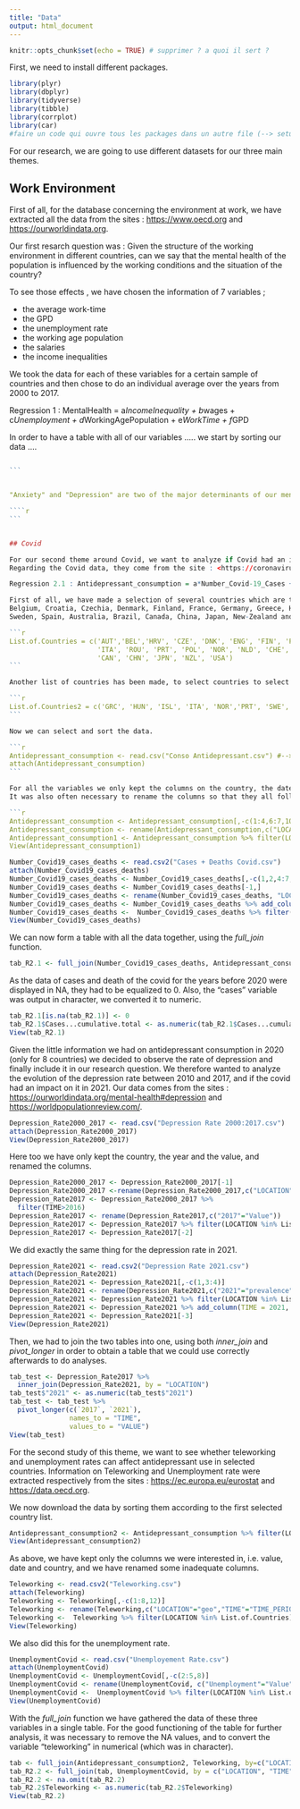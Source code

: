 ```yaml
---
title: "Data"
output: html_document
---
```


```r
knitr::opts_chunk$set(echo = TRUE) # supprimer ? a quoi il sert ?
```

First, we need to install different packages. 

```r
library(plyr)
library(dbplyr)
library(tidyverse)
library(tibble)
library(corrplot)
library(car)
#faire un code qui ouvre tous les packages dans un autre file (--> setup.R)
```

For our research, we are going to use different datasets for our three main themes. 

## Work Environment

First of all, for the database concerning the environment at work, we have extracted all the data from the sites : <https://www.oecd.org> and <https://ourworldindata.org>. 

Our first resarch question was : Given the structure of the working environment in different countries, can we say that the mental health of the population is influenced by the working conditions and the situation of the country?

To see those effects , we have chosen the information of 7 variables ; 

- the average work-time
- the GPD
- the unemployment rate 
- the working age population
- the salaries
- the income inequalities 

We took the data for each of these variables for a certain sample of countries and then chose to do an individual average over the years from 2000 to 2017.

Regression 1 : MentalHealth = a*IncomeInequality + b*wages + c*Unemployment + d*WorkingAgePopulation + e*WorkTime + f*GPD

In order to have a table with all of our variables .....
we start by sorting our data ....


```r


```

````r


```


"Anxiety" and "Depression" are two of the major determinants of our mental health variable. Our next objective is therefore to analyze whether one or the other would have a significant impact on the work environment.

````r


```


## Covid

For our second theme around Covid, we want to analyze if Covid had an impact on antidepressant consumption in selected countries around the world. We found data on antidepressant consumption on the website :  : <https://www.oecd.org>, in the Pharmaceutical Market Section. 
Regarding the Covid data, they come from the site : <https://coronavirus.jhu.edu>. 

Regression 2.1 : Antidepressant_consumption = a*Number_Covid-19_Cases + b*Number_Covid-19_Deaths

First of all, we have made a selection of several countries which are the following (To simplify, country codes have been used and not the full names) : Austria, 
Belgium, Croatia, Czechia, Denmark, Finland, France, Germany, Greece, Hungary, Iceland, Ireland, Italy, Romania, Portugal, Poland, Norway, Netherlands, Switzerland, 
Sweden, Spain, Australia, Brazil, Canada, China, Japan, New-Zealand and the USA.  

```r
List.of.Countries = c('AUT','BEL','HRV', 'CZE', 'DNK', 'ENG', 'FIN', 'FRA', 'DEU', 'GRC', 'HUN','ISL',
                      'ITA', 'ROU', 'PRT', 'POL', 'NOR', 'NLD', 'CHE', 'SWE', 'ESP', 'AUS', 'BRA',
                      'CAN', 'CHN', 'JPN', 'NZL', 'USA')
```

Another list of countries has been made, to select countries to select the countries where we had data available on antidepressant consumption in 2020, to be able to then observe a change or not due to the Covid. 

```r
List.of.Countries2 = c('GRC', 'HUN', 'ISL', 'ITA', 'NOR','PRT', 'SWE', 'ESP')
```

Now we can select and sort the data. 

```r
Antidepressant_consumption <- read.csv("Conso Antidepressant.csv") #--> Mettre un code qui sélectionne la donnée depuis le bon emplacement : read.csv(here::here("data/Conso Antidepressant.csv")) ? 
attach(Antidepressant_consumption)
```

For all the variables we only kept the columns on the country, the date and the value of the variable, because they were the only ones that interested us. All the others have therefore been deleted.
It was also often necessary to rename the columns so that they all follow the scheme: LOCATION, TIME and VALUE. 

```r
Antidepressant_consumption <- Antidepressant_consumption[,-c(1:4,6:7,10:11)]
Antidepressant_consumption <- rename(Antidepressant_consumption,c("LOCATION"="COU","TIME"="Year"))
Antidepressant_consumption1 <- Antidepressant_consumption %>% filter(LOCATION %in% List.of.Countries2)
View(Antidepressant_consumption1)
````

```r
Number_Covid19_cases_deaths <- read.csv2("Cases + Deaths Covid.csv")
attach(Number_Covid19_cases_deaths)
Number_Covid19_cases_deaths <- Number_Covid19_cases_deaths[,-c(1,2,4:7,9:12)]
Number_Covid19_cases_deaths <- Number_Covid19_cases_deaths[-1,] 
Number_Covid19_cases_deaths <- rename(Number_Covid19_cases_deaths, "LOCATION"="Code")
Number_Covid19_cases_deaths <- Number_Covid19_cases_deaths %>% add_column(TIME = 2020, .after = "LOCATION") 
Number_Covid19_cases_deaths <-  Number_Covid19_cases_deaths %>% filter(LOCATION %in% List.of.Countries2)
View(Number_Covid19_cases_deaths)
````

We can now form a table with all the data together, using the *full_join* function. 

```r
tab_R2.1 <- full_join(Number_Covid19_cases_deaths, Antidepressant_consumption, by= c("LOCATION","TIME"))
```

As the data of cases and death of the covid for the years before 2020 were displayed in NA, they had to be equalized to 0. Also, the "cases" variable was output in character, we converted it to numeric.

```r
tab_R2.1[is.na(tab_R2.1)] <- 0 
tab_R2.1$Cases...cumulative.total <- as.numeric(tab_R2.1$Cases...cumulative.total)
View(tab_R2.1)
```

Given the little information we had on antidepressant consumption in 2020 (only for 8 countries) we decided to observe the rate of depression and finally include it in our research question.
We therefore wanted to analyze the evolution of the depression rate between 2010 and 2017, and if the covid had an impact on it in 2021. Our data comes from the sites : <https://ourworldindata.org/mental-health#depression> and <https://worldpopulationreview.com/>. 

```r
Depression_Rate2000_2017 <- read.csv("Depression Rate 2000:2017.csv")
attach(Depression_Rate2000_2017)
View(Depression_Rate2000_2017)
```
Here too we have only kept the country, the year and the value, and renamed the columns.
```r
Depression_Rate2000_2017 <- Depression_Rate2000_2017[-1]
Depression_Rate2000_2017 <-rename(Depression_Rate2000_2017,c("LOCATION"="Code","TIME"="Year","Value"="Prevalence...Depressive.disorders...Sex..Both...Age..Age.standardized..Percent."))
Depression_Rate2017 <- Depression_Rate2000_2017 %>%
  filter(TIME>2016)
Depression_Rate2017 <- rename(Depression_Rate2017,c("2017"="Value"))
Depression_Rate2017 <- Depression_Rate2017 %>% filter(LOCATION %in% List.of.Countries)
Depression_Rate2017 <- Depression_Rate2017[-2]
```

We did exactly the same thing for the depression rate in 2021.
```r
Depression_Rate2021 <- read.csv2("Depression Rate 2021.csv")
attach(Depression_Rate2021)
Depression_Rate2021 <- Depression_Rate2021[,-c(1,3:4)]
Depression_Rate2021 <- rename(Depression_Rate2021,c("2021"="prevalence"))
Depression_Rate2021 <- Depression_Rate2021 %>% filter(LOCATION %in% List.of.Countries)
Depression_Rate2021 <- Depression_Rate2021 %>% add_column(TIME = 2021, .after = "LOCATION") 
Depression_Rate2021 <- Depression_Rate2021[-3]
View(Depression_Rate2021)
```

Then, we had to join the two tables into one, using both *inner_join* and *pivot_longer* in order to obtain a table that we could use correctly afterwards to do analyses. 

```r
tab_test <- Depression_Rate2017 %>%
  inner_join(Depression_Rate2021, by = "LOCATION")
tab_test$"2021" <- as.numeric(tab_test$"2021")
tab_test <- tab_test %>%
  pivot_longer(c(`2017`, `2021`),
               names_to = "TIME",
               values_to = "VALUE")
View(tab_test)
```

For the second study of this theme, we want to see whether teleworking and unemployment rates can affect antidepressant use in selected countries. Information on Teleworking and Unemployment rate were extracted respectively from the sites : <https://ec.europa.eu/eurostat> and <https://data.oecd.org>. 

We now download the data by sorting them according to the first selected country list. 
```r
Antidepressant_consumption2 <- Antidepressant_consumption %>% filter(LOCATION %in% List.of.Countries)
View(Antidepressant_consumption2)
```

As above, we have kept only the columns we were interested in, i.e. value, date and country, and we have renamed some inadequate columns.
```r
Teleworking <- read.csv2("Teleworking.csv")
attach(Teleworking)
Teleworking <- Teleworking[,-c(1:8,12)]
Teleworking <- rename(Teleworking,c("LOCATION"="geo","TIME"="TIME_PERIOD","Teleworking"="OBS_VALUE"))
Teleworking <-  Teleworking %>% filter(LOCATION %in% List.of.Countries)
View(Teleworking)
```

We also did this for the unemployment rate. 
```r
UnemploymentCovid <- read.csv("Unemployement Rate.csv")
attach(UnemploymentCovid)
UnemploymentCovid <- UnemploymentCovid[,-c(2:5,8)]
UnemploymentCovid <- rename(UnemploymentCovid, c("Unemployment"="Value"))
UnemploymentCovid <-  UnemploymentCovid %>% filter(LOCATION %in% List.of.Countries)
View(UnemploymentCovid)
```

With the *full_join* function we have gathered the data of these three variables in a single table.
For the good functioning of the table for further analysis, it was necessary to remove the NA values, and to convert the variable "teleworking" in numerical (which was in character). 

```r
tab <- full_join(Antidepressant_consumption2, Teleworking, by=c("LOCATION", "TIME"))
tab_R2.2 <- full_join(tab, UnemploymentCovid, by = c("LOCATION", "TIME"))
tab_R2.2 <- na.omit(tab_R2.2)
tab_R2.2$Teleworking <- as.numeric(tab_R2.2$Teleworking)
View(tab_R2.2)
```



